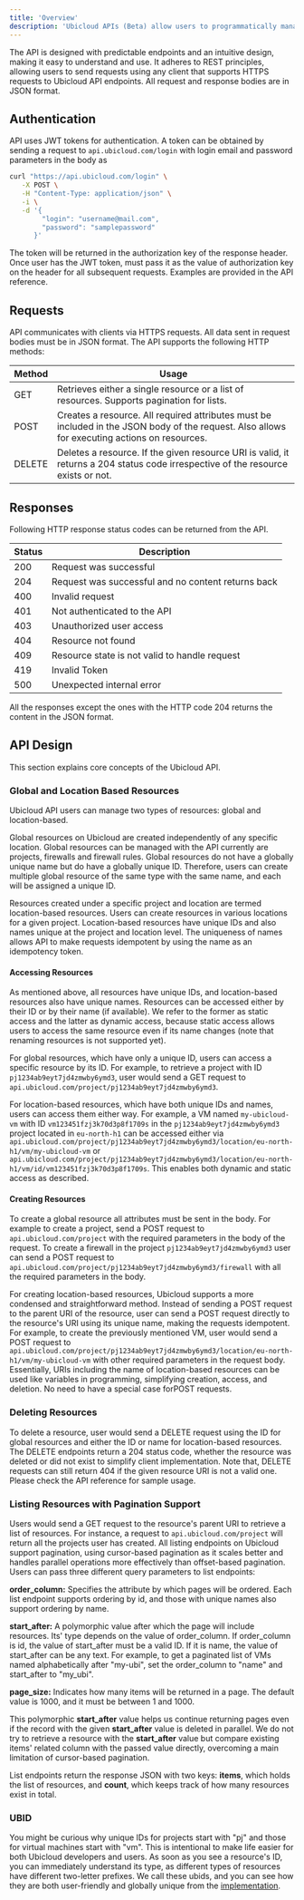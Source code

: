 ```yaml
---
title: 'Overview'
description: 'Ubicloud APIs (Beta) allow users to programmatically manage their resources.'
---
```


The API is designed with predictable endpoints and an intuitive design, making it easy to understand and use. It adheres to REST principles, allowing users to send requests using any client that supports HTTPS requests to Ubicloud API endpoints. All request and response bodies are in JSON format.

## Authentication
API uses JWT tokens for authentication. A token can be obtained by sending a request to `api.ubicloud.com/login` with login email and password parameters in the body as

```bash
curl "https://api.ubicloud.com/login" \
   -X POST \
   -H "Content-Type: application/json" \
   -i \
   -d '{
        "login": "username@mail.com", 
        "password": "samplepassword" 
      }'
``` 

The token will be returned in the authorization key of the response header. Once user has the JWT token, must pass it as the value of authorization key on the header for all subsequent requests. Examples are provided in the API reference.

## Requests

API communicates with clients via HTTPS requests. All data sent in request bodies must be in JSON format. The API supports the following HTTP methods:

| Method | Usage                                                                                                                                         |
|--------|-----------------------------------------------------------------------------------------------------------------------------------------------|
| GET    | Retrieves either a single resource or a list of resources. Supports pagination for lists.                                                     |
| POST   | Creates a resource. All required attributes must be included in the JSON body of the request. Also allows for executing actions on resources. |
| DELETE | Deletes a resource. If the given resource URI is valid, it returns a 204 status code irrespective of the resource exists or not.              |

## Responses

Following HTTP response status codes can be returned from the API.

| Status | Description                                        |
|--------|----------------------------------------------------|
| 200    | Request was successful                             |
| 204    | Request was successful and no content returns back |
| 400    | Invalid request                                    |
| 401    | Not authenticated to the API                       |
| 403    | Unauthorized user access                           |
| 404    | Resource not found                                 |
| 409    | Resource state is not valid to handle request      |
| 419    | Invalid Token                                      |
| 500    | Unexpected internal error                          |

All the responses except the ones with the HTTP code 204 returns the content in the JSON format.

## API Design

This section explains core concepts of the Ubicloud API.

### Global and Location Based Resources

Ubicloud API users can manage two types of resources: global and location-based.

Global resources on Ubicloud are created independently of any specific location. Global resources can be managed with the API currently are projects, firewalls and firewall rules. Global resources do not have a globally unique name but do have a globally unique ID. Therefore, users can create multiple global resource of the same type with the same name, and each will be assigned a unique ID.

Resources created under a specific project and location are termed location-based resources. Users can create resources in various locations for a given project. Location-based resources have unique IDs and also names unique at the project and location level. The uniqueness of names allows API to make requests idempotent by using the name as an idempotency token.

#### Accessing Resources

As mentioned above, all resources have unique IDs, and location-based resources also have unique names. Resources can be accessed either by their ID or by their name (if available). We refer to the former as static access and the latter as dynamic access, because static access allows users to access the same resource even if its name changes (note that renaming resources is not supported yet).

For global resources, which have only a unique ID, users can access a specific resource by its ID. For example, to retrieve a project with ID `pj1234ab9eyt7jd4zmwby6ymd3`, user would send a GET request to `api.ubicloud.com/project/pj1234ab9eyt7jd4zmwby6ymd3`.

For location-based resources, which have both unique IDs and names, users can access them either way. For example, a VM named `my-ubicloud-vm` with ID `vm123451fzj3k70d3p8f1709s` in the `pj1234ab9eyt7jd4zmwby6ymd3` project located in `eu-north-h1` can be accessed either via `api.ubicloud.com/project/pj1234ab9eyt7jd4zmwby6ymd3/location/eu-north-h1/vm/my-ubicloud-vm` or `api.ubicloud.com/project/pj1234ab9eyt7jd4zmwby6ymd3/location/eu-north-h1/vm/id/vm123451fzj3k70d3p8f1709s`. This enables both dynamic and static access as described.

#### Creating Resources

To create a global resource all attributes must be sent in the body. For example to create a project, send a POST request to `api.ubicloud.com/project` with the required parameters in the body of the request. To create a firewall in the project `pj1234ab9eyt7jd4zmwby6ymd3` user can send a POST request to `api.ubicloud.com/project/pj1234ab9eyt7jd4zmwby6ymd3/firewall` with all the required parameters in the body.

For creating location-based resources, Ubicloud supports a more condensed and straightforward method. Instead of sending a POST request to the parent URI of the resource, user can send a POST request directly to the resource's URI using its unique name, making the requests idempotent. For example, to create the previously mentioned VM, user would send a POST request to `api.ubicloud.com/project/pj1234ab9eyt7jd4zmwby6ymd3/location/eu-north-h1/vm/my-ubicloud-vm` with other required parameters in the request body. Essentially, URIs including the name of location-based resources can be used like variables in programming, simplifying creation, access, and deletion. No need to have a special case forPOST requests.

### Deleting Resources

To delete a resource, user would send a DELETE request using the ID for global resources and either the ID or name for location-based resources. The DELETE endpoints return a 204 status code, whether the resource was deleted or did not exist to simplify client implementation. Note that, DELETE requests can still return 404 if the given resource URI is not a valid one. Please check the API reference for sample usage.

### Listing Resources with Pagination Support

Users would send a GET request to the resource's parent URI to retrieve a list of resources. For instance, a request to `api.ubicloud.com/project` will return all the projects user has created. All listing endpoints on Ubicloud support pagination, using cursor-based pagination as it scales better and handles parallel operations more effectively than offset-based pagination. Users can pass three different query parameters to list endpoints:

**‍order_column:** Specifies the attribute by which pages will be ordered. Each list endpoint supports ordering by id, and those with unique names also support ordering by name.
‍

‍**start_after:** A polymorphic value after which the page will include resources. Its' type depends on the value of order_column. If order_column is id, the value of start_after must be a valid ID. If it is name, the value of start_after can be any text. For example, to get a paginated list of VMs named alphabetically after "my-ubi", set the order_column to "name" and start_after to "my_ubi".

‍**page_size:** Indicates how many items will be returned in a page. The default value is 1000, and it must be between 1 and 1000.

This polymorphic **start_after** value helps us continue returning pages even if the record with the given **start_after** value is deleted in parallel. We do not try to retrieve a resource with the **start_after** value but compare existing items' related column with the passed value directly, overcoming a main limitation of cursor-based pagination.

List endpoints return the response JSON with two keys: **items**, which holds the list of resources, and **count**, which keeps track of how many resources exist in total.

### UBID

You might be curious why unique IDs for projects start with "pj" and those for virtual machines start with "vm". This is intentional to make life easier for both Ubicloud developers and users. As soon as you see a resource's ID, you can immediately understand its type, as different types of resources have different two-letter prefixes. We call these ubids, and you can see how they are both user-friendly and globally unique from the [implementation](https://github.com/ubicloud/ubicloud/blob/main/ubid.rb).
